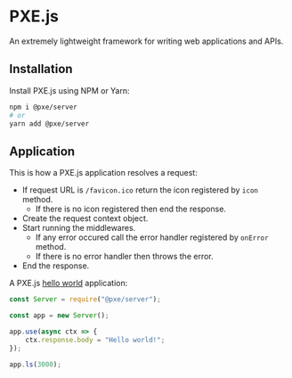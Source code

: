 # PXE.js
An extremely lightweight framework for writing web applications and APIs.

## Installation

Install PXE.js using NPM or Yarn:
```bash
npm i @pxe/server
# or
yarn add @pxe/server
```

## Application

This is how a PXE.js application resolves a request:
- If request URL is `/favicon.ico` return the icon registered by `icon` method. 
    + If there is no icon registered then end the response.
- Create the request context object.
- Start running the middlewares. 
    + If any error occured call the error handler registered by `onError` method. 
    + If there is no error handler then throws the error.
- End the response.

A PXE.js [hello world](https://runkit.com/aquapi/hello-world-pxe.js) application:
```typescript
const Server = require("@pxe/server");

const app = new Server();

app.use(async ctx => {
    ctx.response.body = "Hello world!";
});

app.ls(3000);
```

